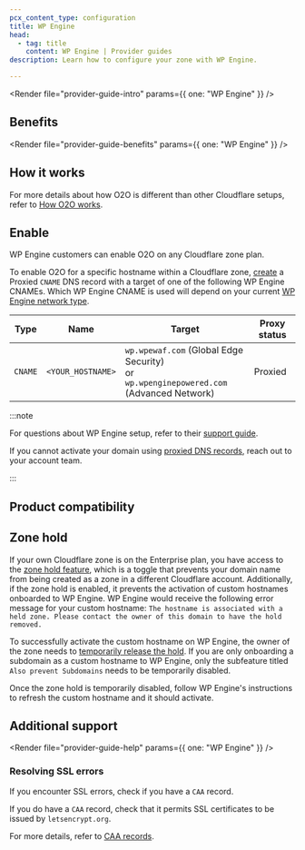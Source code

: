 ```yaml
---
pcx_content_type: configuration
title: WP Engine
head:
  - tag: title
    content: WP Engine | Provider guides
description: Learn how to configure your zone with WP Engine.

---
```



<Render file="provider-guide-intro" params={{ one: "WP Engine" }} />

## Benefits

<Render file="provider-guide-benefits" params={{ one: "WP Engine" }} />

## How it works

For more details about how O2O is different than other Cloudflare setups, refer to [How O2O works](/cloudflare-for-platforms/cloudflare-for-saas/saas-customers/how-it-works/).

## Enable

WP Engine customers can enable O2O on any Cloudflare zone plan.

To enable O2O for a specific hostname within a Cloudflare zone, [create](/dns/manage-dns-records/how-to/create-dns-records/#create-dns-records) a Proxied `CNAME` DNS record with a target of one of the following WP Engine CNAMEs. Which WP Engine CNAME is used will depend on your current [WP Engine network type](https://wpengine.com/support/network/).

| Type    | Name              | Target                                                                                        | Proxy status |
| ------- | ----------------- | --------------------------------------------------------------------------------------------- | ------------ |
| `CNAME` | `<YOUR_HOSTNAME>` | `wp.wpewaf.com` (Global Edge Security)<br/>or<br/>`wp.wpenginepowered.com` (Advanced Network) | Proxied      |

:::note


For questions about WP Engine setup, refer to their [support guide](https://wpengine.com/support/wordpress-best-practice-configuring-dns-for-wp-engine/#Point_DNS_Using_CNAME_Flattening).

If you cannot activate your domain using [proxied DNS records](/dns/proxy-status/), reach out to your account team.


:::

## Product compatibility

<Render file="provider-guide-compatibility" />

## Zone hold

If your own Cloudflare zone is on the Enterprise plan, you have access to the [zone hold feature](/fundamentals/setup/account/account-security/zone-holds/), which is a toggle that prevents your domain name from being created as a zone in a different Cloudflare account. Additionally, if the zone hold is enabled, it prevents the activation of custom hostnames onboarded to WP Engine. WP Engine would receive the following error message for your custom hostname: `The hostname is associated with a held zone. Please contact the owner of this domain to have the hold removed.`

To successfully activate the custom hostname on WP Engine, the owner of the zone needs to [temporarily release the hold](/fundamentals/setup/account/account-security/zone-holds/#release-zone-holds). If you are only onboarding a subdomain as a custom hostname to WP Engine, only the subfeature titled `Also prevent Subdomains` needs to be temporarily disabled.

Once the zone hold is temporarily disabled, follow WP Engine's instructions to refresh the custom hostname and it should activate.

## Additional support

<Render file="provider-guide-help" params={{ one: "WP Engine" }} />

### Resolving SSL errors

If you encounter SSL errors, check if you have a `CAA` record.

If you do have a `CAA` record, check that it permits SSL certificates to be issued by `letsencrypt.org`.

For more details, refer to [CAA records](/ssl/edge-certificates/troubleshooting/caa-records/#what-caa-records-are-added-by-cloudflare).
